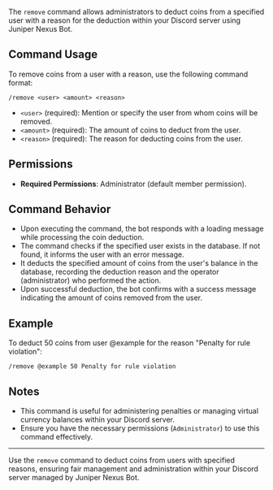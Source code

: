 The `remove` command allows administrators to deduct coins from a specified user with a reason for the deduction within your Discord server using Juniper Nexus Bot.

## Command Usage

To remove coins from a user with a reason, use the following command format:

```
/remove <user> <amount> <reason>
```

-   `<user>` (required): Mention or specify the user from whom coins will be removed.
-   `<amount>` (required): The amount of coins to deduct from the user.
-   `<reason>` (required): The reason for deducting coins from the user.

## Permissions

-   **Required Permissions**: Administrator (default member permission).

## Command Behavior

-   Upon executing the command, the bot responds with a loading message while processing the coin deduction.
-   The command checks if the specified user exists in the database. If not found, it informs the user with an error message.
-   It deducts the specified amount of coins from the user's balance in the database, recording the deduction reason and the operator (administrator) who performed the action.
-   Upon successful deduction, the bot confirms with a success message indicating the amount of coins removed from the user.

## Example

To deduct 50 coins from user @example for the reason "Penalty for rule violation":

```
/remove @example 50 Penalty for rule violation
```

## Notes

-   This command is useful for administering penalties or managing virtual currency balances within your Discord server.
-   Ensure you have the necessary permissions (`Administrator`) to use this command effectively.

---

Use the `remove` command to deduct coins from users with specified reasons, ensuring fair management and administration within your Discord server managed by Juniper Nexus Bot.
